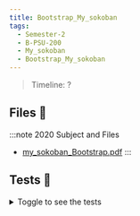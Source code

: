 ```yaml
---
title: Bootstrap_My_sokoban
tags:
  - Semester-2
  - B-PSU-200
  - My_sokoban
  - Bootstrap_My_sokoban
---
```

> Timeline: ?


## Files 📂

:::note 2020 Subject and Files
- [my_sokoban_Bootstrap.pdf](https://github.com/Studio-17/Epitech-Subjects/raw/main/Semester-2/B-PSU-200/My_sokoban/Bootstrap_My_sokoban/my_sokoban_Bootstrap.pdf)
:::

## Tests 🤖
<details>
  <summary>Toggle to see the tests</summary>
  <div>
Yo
  </div>
</details>

